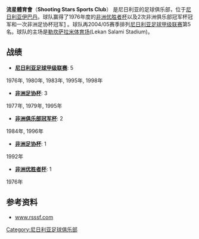 {{Football club infobox
| clubname = 流星
| image    = [[File:Shooting_Stars_FC.gif|200px]]
| fullname = 流星體育會
| nickname = 
| founded  = 
| ground   = [[勒坎萨拉米体育场|勒坎萨拉米体育场]]<br>[[尼日利亚|尼日利亚]][[伊巴丹|伊巴丹]]
| capacity = 18,000
| chairman = 
| manager  = 
| league   = [[尼日利亞足球甲級聯賽|尼日利亞足球甲級聯賽]]
| season   = 2016
| position = 尼日甲，第 15 位
| pattern_la1=|pattern_b1=_unknown|pattern_ra1=|
  leftarm1=FFFFFF|body1=FFFFFF|rightarm1=FFFFFF|shorts1=FFFFFF|socks1=FFFFFF|
  pattern_la2=|pattern_b2=_unknown|pattern_ra2=|
  leftarm2=FFFFFF|body2=FFFFFF|rightarm2=FFFFFF|shorts2=FFFFFF|socks2=FFFFFF|
}}

'''流星體育會'''（'''Shooting Stars Sports Club'''） 是尼日利亚的足球俱乐部，位于[[尼日利亚|尼日利亚]][[伊巴丹|伊巴丹]]。球队赢得了1976年度的[[非洲优胜者杯|非洲优胜者杯]]以及2次非洲俱乐部冠军杯冠军和一次非洲足协杯冠军[http://www.rsssf.com/tablesa/afcup76.html] {{Wayback|url=http://www.rsssf.com/tablesa/afcup76.html |date=20191121130312 }}。球队再2004/05赛季排列[[尼日利亚足球甲级联赛|尼日利亚足球甲级联赛]]第5名。球队的主场是[[勒坎萨拉米体育场|勒坎萨拉米体育场]](Lekan Salami Stadium)。

==战绩==
* '''[[尼日利亚足球甲级联赛|尼日利亚足球甲级联赛]]''': 5
1976年, 1980年, 1983年, 1995年, 1998年

* '''[[非洲足协杯|非洲足协杯]]''': 3
1977年, 1979年, 1995年

* '''[[非洲俱乐部冠军杯|非洲俱乐部冠军杯]]''': 2
1984年, 1996年

* '''[[非洲足协杯|非洲足协杯]]''': 1
1992年

* '''[[非洲优胜者杯|非洲优胜者杯]]''': 1
1976年

==参考资料==
*[http://www.rsssf.com/tablesa/afcup76.html www.rsssf.com] {{Wayback|url=http://www.rsssf.com/tablesa/afcup76.html |date=20191121130312 }}

[[Category:尼日利亚足球俱乐部|Category:尼日利亚足球俱乐部]]


{{Nigerian Premier League}}